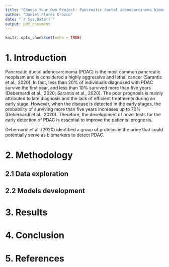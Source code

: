```yaml
---
title: "Choose Your Own Project: Pancreatic ductal adenocarcinoma biomarkers"
author: "Daniel Flores Orozco"
date: "`r Sys.Date()`"
output: pdf_document
---
```


```r
knitr::opts_chunk$set(echo = TRUE)
```

# 1. Introduction 

Pancreatic ductal adenocarcinoma (PDAC) is the most common pancreatic neoplasm and is considered a highly aggressive and lethal cancer (Sarantis et al., 2020). In fact, less than 20% of individuals diagnosed with PDAC survive the first year, and less than 10% survived more than five years (Debernardi et al., 2020; Sarantis et al., 2020). The poor prognosis is mainly attributed to late diagnosis and the lack of efficient treatments during an early stage. However, when the disease is detected in the early stages, the probability of surviving more than five years increases up to 70% (Debernardi et al., 2020). Therefore, the development of novel tests for the early detection of PDAC is essential to improve the patients' prognosis. 

Debernardi et al. (2020) identified a group of proteins in the urine that could potentially serve as biomarkers to detect PDAC. 




# 2. Methodology 

## 2.1 Data exploration 


## 2.2 Models development 


# 3. Results 



# 4. Conclusion 


# 5. References  
